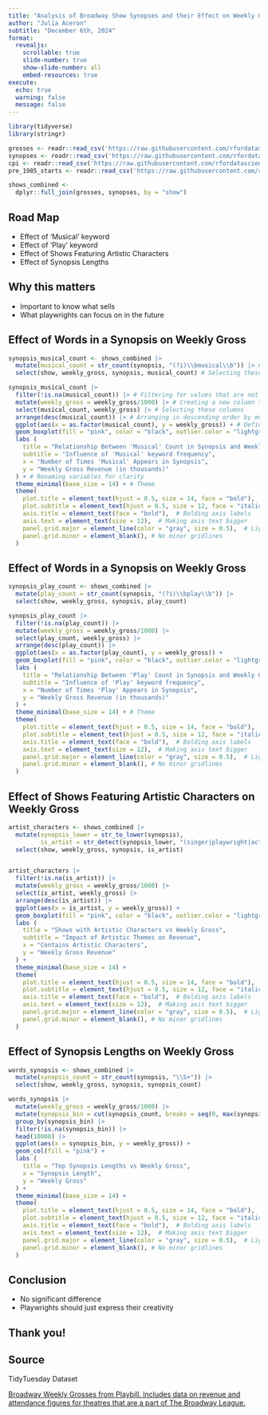 ```yaml
---
title: "Analysis of Broadway Show Synopses and their Effect on Weekly Grosses"
author: "Julia Aceron"
subtitle: "December 6th, 2024"
format:
  revealjs:
    scrollable: true
    slide-number: true
    show-slide-number: all
    embed-resources: true
execute:
  echo: true
  warning: false
  message: false
---
```


```r
library(tidyverse)
library(stringr)
```


```r
grosses <- readr::read_csv('https://raw.githubusercontent.com/rfordatascience/tidytuesday/master/data/2020/2020-04-28/grosses.csv', guess_max = 40000)
synopses <- readr::read_csv('https://raw.githubusercontent.com/rfordatascience/tidytuesday/master/data/2020/2020-04-28/synopses.csv')
cpi <- readr::read_csv('https://raw.githubusercontent.com/rfordatascience/tidytuesday/master/data/2020/2020-04-28/cpi.csv')
pre_1985_starts <- readr::read_csv('https://raw.githubusercontent.com/rfordatascience/tidytuesday/master/data/2020/2020-04-28/pre-1985-starts.csv')
```

```r
shows_combined <- 
  dplyr::full_join(grosses, synopses, by = "show")
```

## Road Map 
- Effect of 'Musical' keyword 
- Effect of 'Play' keyword
- Effect of Shows Featuring Artistic Characters
- Effect of Synopsis Lengths 

## Why this matters 
- Important to know what sells 
- What playwrights can focus on in the future 

## Effect of Words in a Synopsis on Weekly Gross 


```r

synopsis_musical_count <- shows_combined |>
  mutate(musical_count = str_count(synopsis, "(?i)\\bmusical\\b")) |> # Counting the number of times 'musical' appears in the synopsis
  select(show, weekly_gross, synopsis, musical_count) # Selecting these specific columns in the dataframe

synopsis_musical_count |> 
  filter(!is.na(musical_count)) |> # Filtering for values that are not NA
  mutate(weekly_gross = weekly_gross/1000) |> # Creating a new column that puts the gross in thousands 
  select(musical_count, weekly_gross) |> # Selecting these columns
  arrange(desc(musical_count)) |> # Arranging in descending order by musical_count
  ggplot(aes(x = as.factor(musical_count), y = weekly_gross)) + # Defining the variables and ordering musical_count 
  geom_boxplot(fill = "pink", color = "black", outlier.color = "lightgreen") + # Assigning colors
  labs (
    title = "Relationship Between 'Musical' Count in Synopsis and Weekly Gross",
    subtitle = "Influence of 'Musical' keyword frequency", 
    x = "Number of Times 'Musical' Appears in Synopsis", 
    y = "Weekly Gross Revenue (in thousands)"
  ) + # Renaming variables for clarity
  theme_minimal(base_size = 14) + # Theme 
  theme(
    plot.title = element_text(hjust = 0.5, size = 14, face = "bold"),  # Centering and bold the title
    plot.subtitle = element_text(hjust = 0.5, size = 12, face = "italic"),  # Subtitle formatting
    axis.title = element_text(face = "bold"),  # Bolding axis labels
    axis.text = element_text(size = 12),  # Making axis text bigger
    panel.grid.major = element_line(color = "gray", size = 0.5),  # Lighter gridlines
    panel.grid.minor = element_blank(), # No minor gridlines
  )
```
## Effect of Words in a Synopsis on Weekly Gross 

```r
synopsis_play_count <- shows_combined |>
  mutate(play_count = str_count(synopsis, "(?i)\\bplay\\b")) |>
  select(show, weekly_gross, synopsis, play_count)

synopsis_play_count |>
  filter(!is.na(play_count)) |>
  mutate(weekly_gross = weekly_gross/1000) |>
  select(play_count, weekly_gross) |>
  arrange(desc(play_count)) |>
  ggplot(aes(x = as.factor(play_count), y = weekly_gross)) +
  geom_boxplot(fill = "pink", color = "black", outlier.color = "lightgreen") +
  labs (
    title = "Relationship Between 'Play' Count in Synopsis and Weekly Gross",
    subtitle = "Influence of 'Play' keyword frequency", 
    x = "Number of Times 'Play' Appears in Synopsis", 
    y = "Weekly Gross Revenue (in thousands)"
  ) +
  theme_minimal(base_size = 14) + # Theme 
  theme(
    plot.title = element_text(hjust = 0.5, size = 14, face = "bold"),  # Centering and bold the title
    plot.subtitle = element_text(hjust = 0.5, size = 12, face = "italic"),  # Subtitle formatting
    axis.title = element_text(face = "bold"),  # Bolding axis labels
    axis.text = element_text(size = 12),  # Making axis text bigger
    panel.grid.major = element_line(color = "gray", size = 0.5),  # Lighter gridlines
    panel.grid.minor = element_blank(), # No minor gridlines
  )
```

## Effect of Shows Featuring Artistic Characters on Weekly Gross

```r
artist_characters <- shows_combined |>
  mutate(synopsis_lower = str_to_lower(synopsis),
         is_artist = str_detect(synopsis_lower, "(singer|playwright|actor|chorus|dancer)")) |>
  select(show, weekly_gross, synopsis, is_artist)


artist_characters |>
  filter(!is.na(is_artist)) |>
  mutate(weekly_gross = weekly_gross/1000) |>
  select(is_artist, weekly_gross) |>
  arrange(desc(is_artist)) |>
  ggplot(aes(x = is_artist, y = weekly_gross)) +
  geom_boxplot(fill = "pink", color = "black", outlier.color = "lightgreen") +
  labs (
    title = "Shows with Artistic Characters vs Weekly Gross",
    subtitle = "Impact of Artistic Themes on Revenue",
    x = "Contains Artistic Characters", 
    y = "Weekly Gross Revenue"
  ) +
  theme_minimal(base_size = 14) +
  theme(
    plot.title = element_text(hjust = 0.5, size = 14, face = "bold"),  # Centering and bold the title
    plot.subtitle = element_text(hjust = 0.5, size = 12, face = "italic"),  # Subtitle formatting
    axis.title = element_text(face = "bold"),  # Bolding axis labels
    axis.text = element_text(size = 12),  # Making axis text bigger
    panel.grid.major = element_line(color = "gray", size = 0.5),  # Lighter gridlines
    panel.grid.minor = element_blank(), # No minor gridlines
  )
```

## Effect of Synopsis Lengths on Weekly Gross 

```r
words_synopsis <- shows_combined |>
  mutate(synopsis_count = str_count(synopsis, "\\S+")) |>
  select(show, weekly_gross, synopsis, synopsis_count)

words_synopsis |>
  mutate(weekly_gross = weekly_gross/1000) |> 
  mutate(synopsis_bin = cut(synopsis_count, breaks = seq(0, max(synopsis_count, na.rm = TRUE), by = 50))) |>
  group_by(synopsis_bin) |>
  filter(!is.na(synopsis_bin)) |>
  head(10000) |>
  ggplot(aes(x = synopsis_bin, y = weekly_gross)) +
  geom_col(fill = "pink") +
  labs (
    title = "Top Synopsis Lengths vs Weekly Gross",
    x = "Synopsis Length", 
    y = "Weekly Gross"
  ) +
  theme_minimal(base_size = 14) +
  theme(
    plot.title = element_text(hjust = 0.5, size = 14, face = "bold"),  # Centering and bold the title
    plot.subtitle = element_text(hjust = 0.5, size = 12, face = "italic"),  # Subtitle formatting
    axis.title = element_text(face = "bold"),  # Bolding axis labels
    axis.text = element_text(size = 12),  # Making axis text bigger
    panel.grid.major = element_line(color = "gray", size = 0.5),  # Lighter gridlines
    panel.grid.minor = element_blank(), # No minor gridlines
  )
```

## Conclusion 
- No significant difference
- Playwrights should just express their creativity

## Thank you!

## Source
TidyTuesday Dataset

[Broadway Weekly Grosses from Playbill. Includes data on revenue and attendance figures for theatres that are a part of The Broadway League.](https://github.com/rfordatascience/tidytuesday/blob/master/data/2020/2020-04-28/readme.md) 

